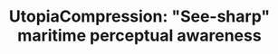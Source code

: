 ---
title: 'UtopiaCompression: "See-sharp" maritime perceptual awareness'
publishedAt: '2024-05-02'
summary: 'A detection and classification pipeline that detects boats and other at-sea objects passively via infrared.'
category: 'Applied deep learning & CV'
technology: 'Python, c++'
image: '/images/see-sharp.jpg'
externalLink: 'https://utopiacompression.com/visual-analytics/#:~:text=processing%20is%20crucial.-,SeeSharp,-%3APerception%20and%20Situational'
source: ''
---